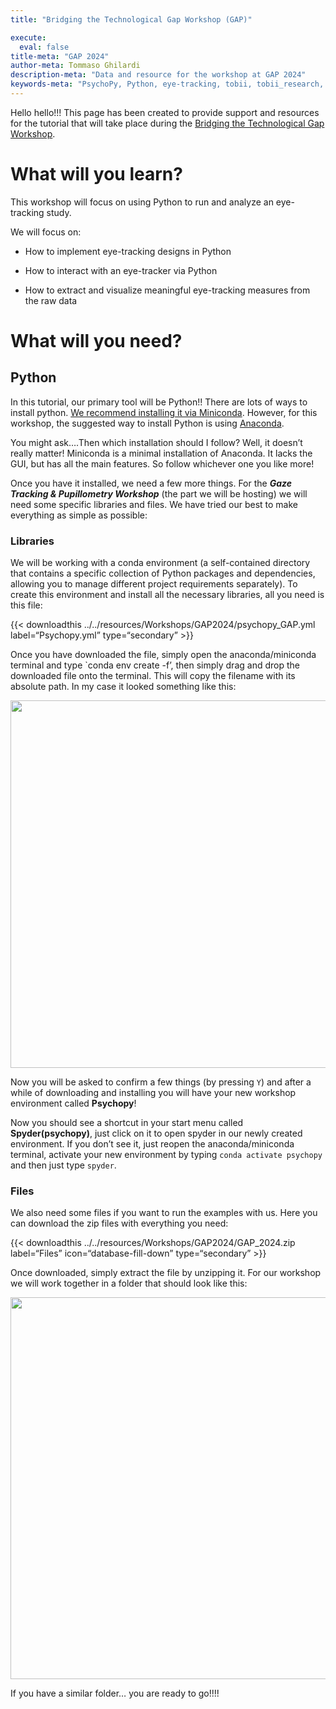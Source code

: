 ```yaml
---
title: "Bridging the Technological Gap Workshop (GAP)"

execute:
  eval: false
title-meta: "GAP 2024"
author-meta: Tommaso Ghilardi
description-meta: "Data and resource for the workshop at GAP 2024"
keywords-meta: "PsychoPy, Python, eye-tracking, tobii, tobii_research, experimental psychology, tutorial, experiment, DevStart, developmental science, workshop"
---
```


Hello hello!!! This page has been created to provide support and resources for the tutorial that will take place during the [Bridging the Technological Gap Workshop](https://www.eva.mpg.de/de/comparative-cultural-psychology/events/2024-btg2/).

# What will you learn?

This workshop will focus on using Python to run and analyze an eye-tracking study.

We will focus on:

-   How to implement eye-tracking designs in Python

-   How to interact with an eye-tracker via Python

-   How to extract and visualize meaningful eye-tracking measures from the raw data

# What will you need?

## Python

In this tutorial, our primary tool will be Python!! There are lots of ways to install python. [We recommend installing it via Miniconda](/CONTENT/GettingStarted/GettingStartedWithPython.qmd). However, for this workshop, the suggested way to install Python is using [Anaconda](https://www.anaconda.com/download/success).

You might ask....Then which installation should I follow? Well, it doesn't really matter! Miniconda is a minimal installation of Anaconda. It lacks the GUI, but has all the main features. So follow whichever one you like more!

Once you have it installed, we need a few more things. For the ***Gaze Tracking & Pupillometry Workshop*** (the part we will be hosting) we will need some specific libraries and files. We have tried our best to make everything as simple as possible:

### Libraries

We will be working with a conda environment (a self-contained directory that contains a specific collection of Python packages and dependencies, allowing you to manage different project requirements separately). To create this environment and install all the necessary libraries, all you need is this file:

{{< downloadthis ../../resources/Workshops/GAP2024/psychopy_GAP.yml label="Psychopy.yml" type="secondary" >}}

Once you have downloaded the file, simply open the anaconda/miniconda terminal and type \`conda env create -f', then simply drag and drop the downloaded file onto the terminal. This will copy the filename with its absolute path. In my case it looked something like this:

![](/resources/Workshops/GAP2024/exampleTerminal_gap2024.png){fig-align="center" width="588"}

Now you will be asked to confirm a few things (by pressing `Y`) and after a while of downloading and installing you will have your new workshop environment called **Psychopy**!

Now you should see a shortcut in your start menu called **Spyder(psychopy)**, just click on it to open spyder in our newly created environment. If you don't see it, just reopen the anaconda/miniconda terminal, activate your new environment by typing `conda activate psychopy` and then just type `spyder`.

### Files

We also need some files if you want to run the examples with us. Here you can download the zip files with everything you need:

{{< downloadthis ../../resources/Workshops/GAP2024/GAP_2024.zip label="Files" icon="database-fill-down" type="secondary" >}}

Once downloaded, simply extract the file by unzipping it. For our workshop we will work together in a folder that should look like this:

![](/resources/Workshops/GAP2024/FinalFolder.png){fig-align="center" width="611"}

If you have a similar folder... you are ready to go!!!!
